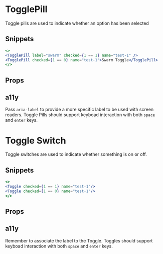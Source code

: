 
# TogglePill 
Toggle pills are used to indicate whether an option has been selected

<PillExample />

## Snippets
```.jsx
<>
<TogglePill label="swarm" checked={1 == 1} name="test-1" />
<TogglePill checked={1 == 0} name="test-1">Swarm Toggle</TogglePill>
</>
```

## Props
<PropsTable propMetaData={TogglePill.__docgenInfo} />

## a11y
Pass `aria-label` to provide a more specific label to be used with screen readers.  Toggle Pills should support keyboad interaction with both `space` and `enter` keys.



# Toggle Switch
Toggle switches are used to indicate whether something is on or off.

<SwitchExample />

## Snippets
```.jsx
<>
<Toggle checked={1 == 1} name="test-1"/>
<Toggle checked={1 == 0} name="test-1"/>
</>
```

## Props
<PropsTable propMetaData={Toggle.__docgenInfo} />

## a11y
Remember to associate the label to the Toggle. Toggles should support keyboad interaction with both `space` and `enter` keys.
